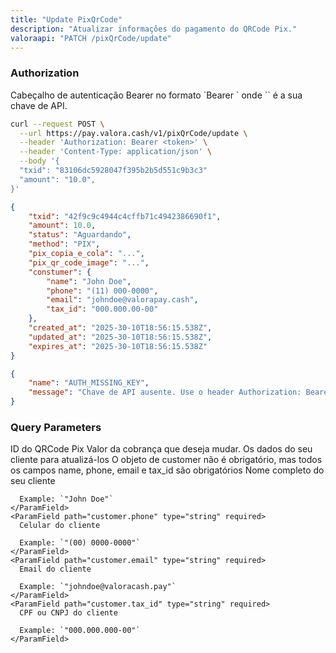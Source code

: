 ```yaml
---
title: "Update PixQrCode"
description: "Atualizar informações do pagamento do QRCode Pix."
valoraapi: "PATCH /pixQrCode/update"
---
```


### Authorization

<ParamField path="Authorization" type="string" required>
  Cabeçalho de autenticação Bearer no formato `Bearer <api-key>` onde `<api-key>` é a sua chave de API.
</ParamField>

<RequestExample>

```bash Criar QRCode PIX
curl --request POST \
  --url https://pay.valora.cash/v1/pixQrCode/update \
  --header 'Authorization: Bearer <token>' \
  --header 'Content-Type: application/json' \
  --body '{
  "txid": "83106dc5928047f395b2b5d551c9b3c3"
  "amount": "10.0",
}'
```

</RequestExample>

<ResponseExample>

```json 200
{ 
	"txid": "42f9c9c4944c4cffb71c4942386690f1",
	"amount": 10.0,
	"status": "Aguardando",
	"method": "PIX",
	"pix_copia_e_cola": "...",
	"pix_qr_code_image": "...",
	"constumer": {
		"name": "John Doe",
		"phone": "(11) 000-0000",
		"email": "johndoe@valorapay.cash",
		"tax_id": "000.000.00-00"
	},
	"created_at": "2025-30-10T18:56:15.538Z",
	"updated_at": "2025-30-10T18:56:15.538Z",
	"expires_at": "2025-30-10T18:56:15.538Z"
}
```


```json 401
{
	"name": "AUTH_MISSING_KEY",
	"message": "Chave de API ausente. Use o header Authorization: Bearer <API_KEY>."
}
```

</ResponseExample>

### Query Parameters

<ParamField path="txid" type="string" required>
  ID do QRCode Pix
</ParamField>

<ParamField path="amount" type="number">
  Valor da cobrança que deseja mudar.
</ParamField>

<ParamField path="customer" type="object">
  Os dados do seu cliente para atualizá-los O objeto de customer não é obrigatório, mas todos os campos name, phone, email e tax_id são obrigatórios

  <Accordion title="Child attributes">
    <ParamField path="customer.name" type="string" required>
      Nome completo do seu cliente

      Example: `"John Doe"`
    </ParamField>
    <ParamField path="customer.phone" type="string" required>
      Celular do cliente

      Example: `"(00) 0000-0000"`
    </ParamField>
    <ParamField path="customer.email" type="string" required>
      Email do cliente

      Example: `"johndoe@valoracash.pay"`
    </ParamField>
    <ParamField path="customer.tax_id" type="string" required>
      CPF ou CNPJ do cliente

      Example: `"000.000.000-00"`
    </ParamField>
  </Accordion>
</ParamField>
